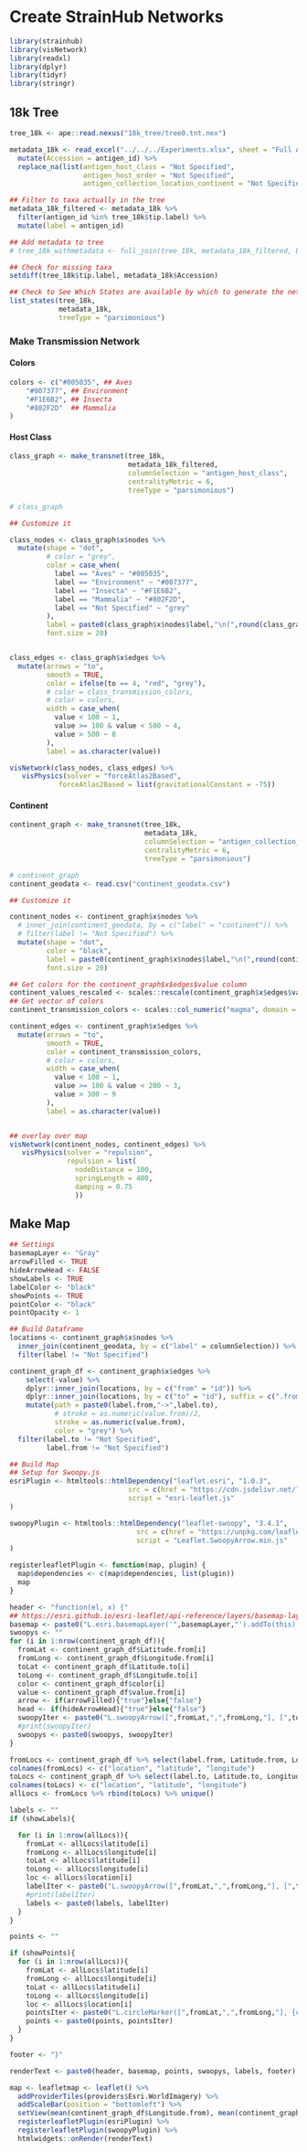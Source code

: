# Create StrainHub Networks


```r
library(strainhub)
library(visNetwork)
library(readxl)
library(dplyr)
library(tidyr)
library(stringr)
```


## 18k Tree

```r
tree_18k <- ape::read.nexus("18k_tree/tree0.tnt.nex")

metadata_18k <- read_excel("../../../Experiments.xlsx", sheet = "Full Antigen Metadata") %>% 
  mutate(Accession = antigen_id) %>% 
  replace_na(list(antigen_host_class = "Not Specified",
                  antigen_host_order = "Not Specified",
                  antigen_collection_location_continent = "Not Specified"))

## Filter to taxa actually in the tree
metadata_18k_filtered <- metadata_18k %>% 
  filter(antigen_id %in% tree_18k$tip.label) %>% 
  mutate(label = antigen_id)

## Add metadata to tree
# tree_18k_withmetadata <- full_join(tree_18k, metadata_18k_filtered, by = 'label')
```

```r
## Check for missing taxa
setdiff(tree_18k$tip.label, metadata_18k$Accession)

## Check to See Which States are available by which to generate the network
list_states(tree_18k,
            metadata_18k,
            treeType = "parsimonious")
```

### Make Transmission Network

#### Colors
```r
colors <- c("#005035", ## Aves
    "#007377", ## Environment
    "#F1E6B2", ## Insecta
    "#802F2D"  ## Mammalia
)

```

#### Host Class

```r
class_graph <- make_transnet(tree_18k,
                             metadata_18k_filtered,
                             columnSelection = "antigen_host_class",
                             centralityMetric = 6,
                             treeType = "parsimonious")

# class_graph

## Customize it

class_nodes <- class_graph$x$nodes %>%
  mutate(shape = "dot",
         # color = "grey",
         color = case_when(
           label == "Aves" ~ "#005035",
           label == "Environment" ~ "#007377",
           label == "Insecta" ~ "#F1E6B2",
           label == "Mammalia" ~ "#802F2D",
           label == "Not Specified" ~ "grey"
         ),
         label = paste0(class_graph$x$nodes$label,"\n(",round(class_graph$x$nodes$value, digits = 2),")"),
         font.size = 20)


class_edges <- class_graph$x$edges %>%
  mutate(arrows = "to",
         smooth = TRUE,
         color = ifelse(to == 4, "red", "grey"),
         # color = class_transmission_colors,
         # color = colors,
         width = case_when(
           value < 100 ~ 1,
           value >= 100 & value < 500 ~ 4,
           value > 500 ~ 8
         ),
         label = as.character(value))

visNetwork(class_nodes, class_edges) %>% 
   visPhysics(solver = "forceAtlas2Based", 
            forceAtlas2Based = list(gravitationalConstant = -75))
```


#### Continent

```r
continent_graph <- make_transnet(tree_18k,
                                 metadata_18k,
                                 columnSelection = "antigen_collection_location_continent",
                                 centralityMetric = 6,
                                 treeType = "parsimonious")

# continent_graph
continent_geodata <- read.csv("continent_geodata.csv")

## Customize it

continent_nodes <- continent_graph$x$nodes %>%
  # inner_join(continent_geodata, by = c("label" = "continent")) %>% 
  # filter(label != "Not Specified") %>%
  mutate(shape = "dot",
         color = "black",
         label = paste0(continent_graph$x$nodes$label,"\n(",round(continent_graph$x$nodes$value, digits = 2),")"),
         font.size = 20)

## Get colors for the continent_graph$x$edges$value column
continent_values_rescaled <- scales::rescale(continent_graph$x$edges$value)
## Get vector of colors
continent_transmission_colors <- scales::col_numeric("magma", domain = NULL)(continent_values_rescaled)

continent_edges <- continent_graph$x$edges %>%
  mutate(arrows = "to",
         smooth = TRUE,
         color = continent_transmission_colors,
         # color = colors,
         width = case_when(
           value < 100 ~ 1,
           value >= 100 & value < 200 ~ 3,
           value > 300 ~ 9
         ),
         label = as.character(value))


## overlay over map
visNetwork(continent_nodes, continent_edges) %>%
   visPhysics(solver = "repulsion",
              repulsion = list(
                nodeDistance = 100,
                springLength = 400,
                damping = 0.75
                ))
```

## Make Map

```r

## Settings
basemapLayer <- "Gray"
arrowFilled <- TRUE
hideArrowHead <- FALSE
showLabels <- TRUE
labelColor <- "black"
showPoints <- TRUE
pointColor <- "black"
pointOpacity <- 1

## Build Dataframe
locations <- continent_graph$x$nodes %>%
  inner_join(continent_geodata, by = c("label" = columnSelection)) %>% 
  filter(label != "Not Specified")

continent_graph_df <- continent_graph$x$edges %>%
    select(-value) %>%
    dplyr::inner_join(locations, by = c("from" = "id")) %>%
    dplyr::inner_join(locations, by = c("to" = "id"), suffix = c(".from", ".to")) %>%
    mutate(path = paste0(label.from,"->",label.to),
           # stroke = as.numeric(value.from)/2,
           stroke = as.numeric(value.from),
           color = "grey") %>% 
  filter(label.to != "Not Specified",
         label.from != "Not Specified")

## Build Map
## Setup for Swoopy.js
esriPlugin <- htmltools::htmlDependency("leaflet.esri", "1.0.3",
                             src = c(href = "https://cdn.jsdelivr.net/leaflet.esri/1.0.3/"),
                             script = "esri-leaflet.js"
)

swoopyPlugin <- htmltools::htmlDependency("leaflet-swoopy", "3.4.1",
                               src = c(href = "https://unpkg.com/leaflet-swoopy@3.4.1/build/"),
                               script = "Leaflet.SwoopyArrow.min.js"
)

registerleafletPlugin <- function(map, plugin) {
  map$dependencies <- c(map$dependencies, list(plugin))
  map
}

header <- "function(el, x) {"
## https://esri.github.io/esri-leaflet/api-reference/layers/basemap-layer.html
basemap <- paste0("L.esri.basemapLayer('",basemapLayer,"').addTo(this);")
swoopys <- ""
for (i in 1:nrow(continent_graph_df)){
  fromLat <- continent_graph_df$Latitude.from[i]
  fromLong <- continent_graph_df$Longitude.from[i]
  toLat <- continent_graph_df$Latitude.to[i]
  toLong <- continent_graph_df$Longitude.to[i]
  color <- continent_graph_df$color[i]
  value <- continent_graph_df$value.from[i]
  arrow <- if(arrowFilled){"true"}else{"false"}
  head <- if(hideArrowHead){"true"}else{"false"}
  swoopyIter <- paste0("L.swoopyArrow([",fromLat,",",fromLong,"], [",toLat,",",toLong,"], {color: '",color,"', factor: 0.7, weight: 2, hideArrowHead: ",head,", arrowFilled: ",arrow,", label: ",value,"}).addTo(this);")
  #print(swoopyIter)
  swoopys <- paste0(swoopys, swoopyIter)
}

fromLocs <- continent_graph_df %>% select(label.from, Latitude.from, Longitude.from)
colnames(fromLocs) <- c("location", "latitude", "longitude")
toLocs <- continent_graph_df %>% select(label.to, Latitude.to, Longitude.to)
colnames(toLocs) <- c("location", "latitude", "longitude")
allLocs <- fromLocs %>% rbind(toLocs) %>% unique()

labels <- ""
if (showLabels){

  for (i in 1:nrow(allLocs)){
    fromLat <- allLocs$latitude[i]
    fromLong <- allLocs$longitude[i]
    toLat <- allLocs$latitude[i]
    toLong <- allLocs$longitude[i]
    loc <- allLocs$location[i]
    labelIter <- paste0("L.swoopyArrow([",fromLat,",",fromLong,"], [",toLat,",",toLong,"], {label: '",loc,"', labelColor: '",labelColor,"', labelFontSize: 14, iconAnchor: [-5, -5], iconSize: [20, 16], factor: 0.7, weight: 0}).addTo(this);")
    #print(labelIter)
    labels <- paste0(labels, labelIter)
  }
}

points <- ""

if (showPoints){
  for (i in 1:nrow(allLocs)){
    fromLat <- allLocs$latitude[i]
    fromLong <- allLocs$longitude[i]
    toLat <- allLocs$latitude[i]
    toLong <- allLocs$longitude[i]
    loc <- allLocs$location[i]
    pointsIter <- paste0("L.circleMarker([",fromLat,",",fromLong,"], {color: '",pointColor,"', fillColor: '",pointColor,"', fillOpacity: ",pointOpacity,", stroke: 0, }).addTo(this);")
    points <- paste0(points, pointsIter)
  }
}

footer <- "}"

renderText <- paste0(header, basemap, points, swoopys, labels, footer)

map <- leafletmap <- leaflet() %>%
  addProviderTiles(providers$Esri.WorldImagery) %>%
  addScaleBar(position = "bottomleft") %>%
  setView(mean(continent_graph_df$Longitude.from), mean(continent_graph_df$Latitude.from), zoom = 5) %>%
  registerleafletPlugin(esriPlugin) %>%
  registerleafletPlugin(swoopyPlugin) %>%
  htmlwidgets::onRender(renderText)
```





